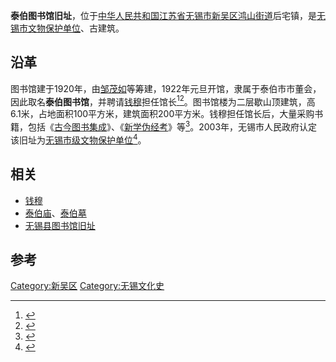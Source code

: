 {{文物保护单位
| 级别 = 市县级
| 省名 = 江苏省
| 市/县名 = 无锡市
| 图片 =
| 名称 =泰伯图书馆旧址
| 编号 = C1-190
| 分类 = 
| 所在 = [[无锡市|无锡市]][[新吴区|新吴区]]
| 时代 = 
| 登录 = 2003年
| 备注 ={{maplink|frame=yes|plain=yes|type=point|frame-lat=31.48600|frame-long=120.49343|zoom=16|coord={{coord|31.48600|120.49343}}}}
}}
{{coord|31.48600|120.49343|display=title}}
'''泰伯图书馆旧址'''，位于[[中华人民共和国|中华人民共和国]][[江苏省|江苏省]][[无锡市|无锡市]][[新吴区|新吴区]][[鸿山街道|鸿山街道]]后宅镇，是[[无锡市文物保护单位|无锡市文物保护单位]]、古建筑。

== 沿革 ==
图书馆建于1920年，由[[邹茂如|邹茂如]]等筹建，1922年元旦开馆，隶属于泰伯市市董会，因此取名'''泰伯图书馆'''，并聘请[[钱穆|钱穆]]担任馆长<ref>{{Cite book|title=书蠹菁华 上|last=王金锋著|first=|publisher=北京：[[团结出版社|团结出版社]]|year=2014.01|isbn=978-7-5126-2338-5|location=|pages=179}}</ref><ref>{{Cite book|title=君子儒钱穆评传|last=周育华（月光云舒）著|first=|publisher=南京：[[凤凰出版社|凤凰出版社]]|year=2011.12|isbn=978-7-5506-1132-0|location=|pages=241}}</ref>。图书馆楼为二层歇山顶建筑，高6.1米，占地面积100平方米，建筑面积200平方米。钱穆担任馆长后，大量采购书籍，包括《[[古今图书集成|古今图书集成]]》、《[[新学伪经考|新学伪经考]]》等<ref>{{Cite book|title=吴文化名人谱 无锡编|last=高国强，蔡贵方主编|first=|publisher=哈尔滨：[[黑龙江人民出版社|黑龙江人民出版社]]|year=2003.11|isbn=7-207-06104-8|location=|pages=201}}</ref>。2003年，无锡市人民政府认定该旧址为[[无锡市级文物保护单位|无锡市级文物保护单位]]<ref>{{Cite book|title=江苏阅读遗存|last=江苏省文物局著|first=|publisher=[[南京出版社|南京出版社]]|year=2015.07|isbn=978-7-5533-0900-2|location=南京|pages=133-134}}</ref>。
==相关 ==
*[[钱穆|钱穆]]
*[[泰伯庙|泰伯庙]]、[[泰伯墓|泰伯墓]]
*[[无锡县图书馆旧址|无锡县图书馆旧址]]

==参考==
{{reflist}}
[[Category:新吴区|Category:新吴区]]
[[Category:无锡文化史|Category:无锡文化史]]